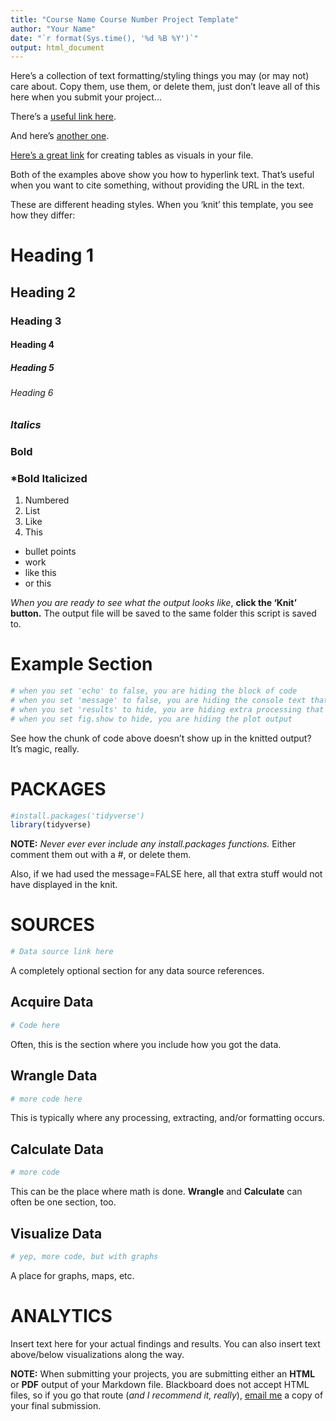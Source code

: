 ```yaml
---
title: "Course Name Course Number Project Template"
author: "Your Name"
date: "`r format(Sys.time(), '%d %B %Y')`"
output: html_document
---
```


Here's a collection of text formatting/styling things you may (or may not) care about. Copy them, use them, or delete them, just don't leave all of this here when you submit your project...

There's a [useful link here](https://www.rforecology.com/post/how-to-use-rmarkdown-part-one/).

And here's [another one](https://sage-fenglisu-c38dfb.netlify.app/). 

[Here's a great link](https://bookdown.org/yihui/rmarkdown-cookbook/kable.html) for creating tables as visuals in your file.

Both of the examples above show you how to hyperlink text. That's useful when you want to cite something, without providing the URL in the text.

These are different heading styles. When you 'knit' this template, you see how they differ:

# Heading 1
## Heading 2
### Heading 3
#### Heading 4
##### Heading 5
###### Heading 6

### *Italics*
### **Bold**
### ***Bold Italicized**

1. Numbered
2. List
3. Like
4. This

* bullet points
- work
* like this
- or this

*When you are ready to see what the output looks like*, **click the 'Knit' button.** The output file will be saved to the same folder this script is saved to.

# Example Section
```r
# when you set 'echo' to false, you are hiding the block of code 
# when you set 'message' to false, you are hiding the console text that comes after running your code
# when you set 'results' to hide, you are hiding extra processing that occasionally shows up in the console
# when you set fig.show to hide, you are hiding the plot output
```
See how the chunk of code above doesn't show up in the knitted output? It's magic, really.

# PACKAGES
```r
#install.packages('tidyverse')
library(tidyverse)
```
**NOTE:** *Never ever ever include any install.packages functions.* Either comment them out with a #, or delete them.

Also, if we had used the message=FALSE here, all that extra stuff would not have displayed in the knit.

# SOURCES
```r
# Data source link here
```
A completely optional section for any data source references.

## Acquire Data
```r
# Code here
```
Often, this is the section where you include how you got the data.

## Wrangle Data
```r
# more code here
```
This is typically where any processing, extracting, and/or formatting occurs.

## Calculate Data
```r
# more code
```
This can be the place where math is done. **Wrangle** and **Calculate** can often be one section, too.

## Visualize Data
```r
# yep, more code, but with graphs
```
A place for graphs, maps, etc.

# ANALYTICS
Insert text here for your actual findings and results. You can also insert text above/below visualizations along the way.

**NOTE:** When submitting your projects, you are submitting either an **HTML** or **PDF** output of your Markdown file. Blackboard does not accept HTML files, so if you go that route (*and I recommend it, really*), [email me](mailto:mdanna2@gmu.edu) a copy of your final submission.
